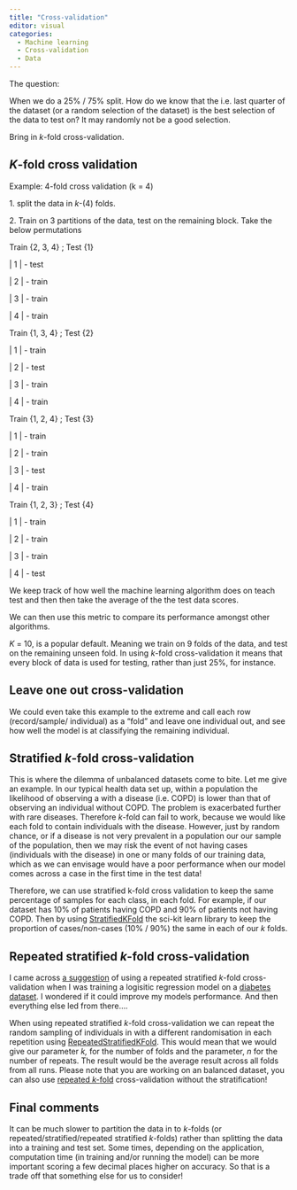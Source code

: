 ```yaml
---
title: "Cross-validation"
editor: visual
categories:
  - Machine learning
  - Cross-validation
  - Data
---
```


The question:

When we do a 25% / 75% split. How do we know that the i.e. last quarter of the dataset (or a random selection of the dataset) is the best selection of the data to test on? It may randomly not be a good selection.

Bring in *k*-fold cross-validation.

## *K*-fold cross validation

Example: 4-fold cross validation (k = 4)

1\. split the data in *k*-(4) folds.

2\. Train on 3 partitions of the data, test on the remaining block. Take the below permutations

Train {2, 3, 4} ; Test {1}

\| 1 \| - test

\| 2 \| - train

\| 3 \| - train

\| 4 \| - train

Train {1, 3, 4} ; Test {2}

\| 1 \| - train

\| 2 \| - test

\| 3 \| - train

\| 4 \| - train

Train {1, 2, 4} ; Test {3}

\| 1 \| - train

\| 2 \| - train

\| 3 \| - test

\| 4 \| - train

Train {1, 2, 3} ; Test {4}

\| 1 \| - train

\| 2 \| - train

\| 3 \| - train

\| 4 \| - test

We keep track of how well the machine learning algorithm does on teach test and then then take the average of the the test data scores.

We can then use this metric to compare its performance amongst other algorithms.

*K* = 10, is a popular default. Meaning we train on 9 folds of the data, and test on the remaining unseen fold. In using *k*-fold cross-validation it means that every block of data is used for testing, rather than just 25%, for instance.

## Leave one out cross-validation

We could even take this example to the extreme and call each row (record/sample/ individual) as a "fold" and leave one individual out, and see how well the model is at classifying the remaining individual.

## Stratified *k*-fold cross-validation

This is where the dilemma of unbalanced datasets come to bite. Let me give an example. In our typical health data set up, within a population the likelihood of observing a with a disease (i.e. COPD) is lower than that of observing an individual without COPD. The problem is exacerbated further with rare diseases. Therefore *k*-fold can fail to work, because we would like each fold to contain individuals with the disease. However, just by random chance, or if a disease is not very prevalent in a population our our sample of the population, then we may risk the event of not having cases (individuals with the disease) in one or many folds of our training data, which as we can envisage would have a poor performance when our model comes across a case in the first time in the test data!

Therefore, we can use stratified k-fold cross validation to keep the same percentage of samples for each class, in each fold. For example, if our dataset has 10% of patients having COPD and 90% of patients not having COPD. Then by using [StratifiedKFold](https://scikit-learn.org/stable/modules/generated/sklearn.model_selection.StratifiedKFold.html) the sci-kit learn library to keep the proportion of cases/non-cases (10% / 90%) the same in each of our *k* folds.

## Repeated stratified *k*-fold cross-validation

I came across [a suggestion](https://machinelearningmastery.com/multinomial-logistic-regression-with-python/) of using a repeated stratified *k*-fold cross-validation when I was training a logisitic regression model on a [diabetes dataset](https://www.kaggle.com/datasets/alexteboul/diabetes-health-indicators-dataset). I wondered if it could improve my models performance. And then everything else led from there....

When using repeated stratified *k*-fold cross-validation we can repeat the random sampling of individuals in with a different randomisation in each repetition using [RepeatedStratifiedKFold](https://scikit-learn.org/stable/modules/generated/sklearn.model_selection.RepeatedStratifiedKFold.html). This would mean that we would give our parameter *k,* for the number of folds and the parameter, *n* for the number of repeats. The result would be the average result across all folds from all runs. Please note that you are working on an balanced dataset, you can also use [repeated *k-*fold](https://scikit-learn.org/stable/modules/generated/sklearn.model_selection.RepeatedKFold.html) cross-validation without the stratification!

## Final comments

It can be much slower to partition the data in to *k*-folds (or repeated/stratified/repeated stratified *k*-folds) rather than splitting the data into a training and test set. Some times, depending on the application, computation time (in training and/or running the model) can be more important scoring a few decimal places higher on accuracy. So that is a trade off that something else for us to consider!
